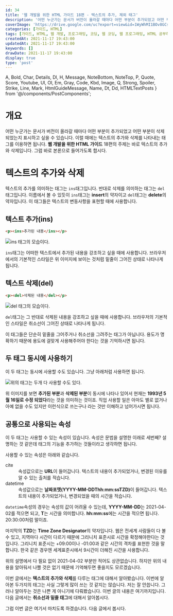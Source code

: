 ```yaml
---
id: 34
title: '웹 개발을 위한 HTML 가이드 18편 - 텍스트의 추가, 제외 태그'
description: '어떤 누군가는 문서가 버전이 올라갈 때마다 어떤 부분이 추가되었고 어떤 부분이 삭제되었는지 표시하고 싶을 수 있습니다. 이럴 때에는 텍스트의 추가와 삭제를 나타내는 태그를 이용하면 됩니다. 웹 개발을 위한 HTML 가이드 18편의 주제는 바로 텍스트의 추가와 삭제입니다. 그럼 바로 본론으로 들어가도록 합시다. 텍스트의 추가를 의미하는 태그는 ins태그입니다. 반대로 삭제를 의미하는 태그는 del태그입니다. 이름에서 볼 수 있듯이 ins태그는 insert의 약자이고 del태그는 delete의 약자입니다. 이 태그들은 텍스트의 변동사항을 표현할 때에 사용합니다.'
coverImage: 'https://drive.google.com/uc?export=view&id=1WyWhMI1BOv8GCsmnxJWMjb2pWeu2IEmw'
categories: [가이드, HTML]
tags: [가이드, HTML, 웹 개발, 프로그래밍, 코딩, 웹 코딩, 웹 프로그래밍, HTML 공부하기, HTML 초보, 삭제 텍스트, 추가 텍스트, ins 태그, del 태그, 텍스트의 변동사항]
createdAt: 2021-11-17 19:43:00
updatedAt: 2021-11-17 19:43:00
keywords: []
drawDate: 2021-11-17 19:43:00
display: true
type: 'post'
---
```


  A, Bold, Char, Details, Dl, H, Message, NoteBottom, NoteTop, P,
  Quote, Score, Youtube, Ul, Ol, Em, Gray, Code, Kbd, Image,
  Q, Strong, Spoiler, Strike, Line, Mark, HtmlGuideMessage, Name,
  Dt, Dd, HTMLTextPosts
} from '@/components/PostComponents';

<HtmlGuideMessage />

<HTMLTextPosts />

# 개요
어떤 누군가는 문서가 버전이 올라갈 때마다 어떤 부분이 추가되었고 어떤 부분이 삭제되었는지 표시하고 싶을 수 있습니다. 이럴 때에는 텍스트의 추가와 삭제를 나타내는 태그를 이용하면 됩니다. **웹 개발을 위한 HTML 가이드** 18편의 주제는 바로 텍스트의 추가와 삭제입니다. 그럼 바로 본론으로 들어가도록 합시다.

# 텍스트의 추가와 삭제
텍스트의 추가를 의미하는 태그는 `ins`태그입니다. 반대로 삭제를 의미하는 태그는 `del`태그입니다. 이름에서 볼 수 있듯이 `ins`태그는 **insert**의 약자이고 `del`태그는 **delete**의 약자입니다. 이 태그들은 텍스트의 변동사항을 표현할 때에 사용합니다.

## 텍스트 추가(ins)
```html file=ins.html
<p><ins>추가된 내용</ins></p>
```

![ins 태그의 모습이다.](https://drive.google.com/uc?export=view&id=1-14plB-_c5-mMLHuvRQKaIm1FQs4bwh_)

`ins`태그는 어떠한 텍스트에서 추가된 내용을 강조하고 싶을 때에 사용합니다. 브라우저에서의 기본적인 스타일은 위 이미지에 보이는 것처럼 밑줄이 그어진 상태로 나타나게 됩니다.

## 텍스트 삭제(del)
```html file=del.html
<p><del>삭제된 내용</del></p>
```

![del 태그의 모습이다.](https://drive.google.com/uc?export=view&id=1-BcSTq90s2r_vTD6nqVsEjiessyuGEf6)

`del`태그는 그 반대로 삭제된 내용을 강조하고 싶을 때에 사용합니다. 브라우저의 기본적인 스타일은 취소선이 그어진 상태로 나타나게 됩니다.

<Message color='y'>
  <p>이 태그들은 단순히 밑줄을 그어주거나 취소선을 그려주는 태그가 아닙니다. 용도가 명확하기 때문에 용도에 걸맞게 사용해주어야 한다는 것을 기억하시면 됩니다.</p>
</Message>

## 두 태그 동시에 사용하기
이 두 태그는 동시에 사용할 수도 있습니다. 그냥 아래처럼 사용하면 됩니다.

![위의 태그는 두개 다 사용할 수도 있다.](https://drive.google.com/uc?export=view&id=1dXKMvJ--GmyK277pNbVp6iVIRjzeRSJp)

위 이미지를 보면 **추가된 부분**과 **삭제된 부분**이 동시에 나타나 있어서 현재는 **1993년 5월 16일로 수정 되었다**라는 것을 의미하는 것이죠. 직업 사용할 일은 아마도 별로 없거나 아예 없을 수도 있지만 이런식으로 쓰는구나 라는 것만 이해하고 넘어가시면 됩니다.

## 공통으로 사용되는 속성
이 두 태그는 사용할 수 있는 속성이 있습니다. 속성은 문법을 설명한 이래로 세번째? 설명하는 것 같은데 태그의 기능을 추가하는 것들이라고 생각하면 됩니다.

사용할 수 있는 속성은 아래와 같습니다.

<Dl>
  <Dt>cite</Dt>
  <Dd>속성값으로는 <Strong>URL</Strong>이 들어갑니다. 텍스트의 내용이 추가되었거나, 변경된 이유를 알 수 있는 출처를 적습니다.</Dd>
  <Dt>datetime</Dt>
  <Dd>속성값으로는 <Strong>날짜포맷(YYYY-MM-DDThh:mm:ssTZD)</Strong>이 들어갑니다. 텍스트의 내용이 추가되었거나, 변경되었을 때의 시간을 적습니다.</Dd>
</Dl>

<P><Code>datetime</Code>속성의 경우는 속성의 값이 어려울 수 있는데, <Strong>YYYY-MM-DD</Strong>는 <Bold>2021-04-02</Bold>를 적으면 되고, <Strong>T</Strong>는 시간을 의미합니다. <Strong>hh:mm:ss</Strong>에는 시간을 적으면 됩니다. <Bold>20:30:00</Bold>처럼 말이죠.</P>

<P>마지막의 <Strong>TZD</Strong>는 <Strong>Time Zone Designator</Strong>의 약자입니다. 웹은 전세계 사람들이 다 볼 수 있고, 지역마다 시간이 다르기 때문에 그리니치 표준시로 시간을 확정해야한다는 것입니다. 그리니치 표준시는 <Bold>+09:00</Bold>이나 <Bold>-01:00</Bold>과 같은 시간의 격차를 표현한 것을 말합니다. 한국 같은 경우엔 세계표준시에서 9시간이 더해진 시간을 사용합니다.</P>

<P>위의 설명에서 다 필요 없이 <Bold>2021-04-02</Bold> 부분만 적어도 상관없습니다. 하지만 위의 내용을 알아둬서 나쁠 것은 없기 때문에 기억해두면 좋을지도 모르겠습니다.</P>

<Line />

이번 글에서는 **텍스트의 추가와 삭제**를 다루는 태그에 대해서 알아봤습니다. 이번에 알아본 두가지의 태그는 사실 그렇게 많이 쓰는 것 같지는 않습니다. 저는 잘 안씁니다. 그러나 알아두는 것은 나쁜 게 아니기에 다뤄봤습니다. 이번 글의 내용은 여기까지입니다. 다음 글에서는 **취소선과 밑줄 태그**에 대해서 알아봅시다.

그럼 이번 글은 여기서 마치도록 하겠습니다. 다음 글에서 봅시다.
